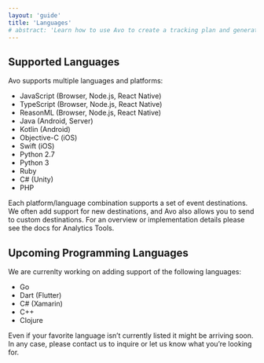 ```yaml
---
layout: 'guide'
title: 'Languages'
# abstract: 'Learn how to use Avo to create a tracking plan and generate high quality, actionable data.'
---
```



## <a name="supported-programming-languages"></a> Supported Languages

Avo supports multiple languages and platforms:

- JavaScript (Browser, Node.js, React Native)
- TypeScript (Browser, Node.js, React Native)
- ReasonML (Browser, Node.js, React Native)
- Java (Android, Server)
- Kotlin (Android)
- Objective-C (iOS)
- Swift (iOS)
- Python 2.7
- Python 3
- Ruby
- C# (Unity)
- PHP

Each platform/language combination supports a set of event destinations. We often add support for new destinations, and Avo also allows you to send to custom destinations.
For an overview or implementation details please see the <Link passHref href="/data-design/analytics"><a>docs for Analytics Tools</a></Link>.

## <a name="upcoming-programming-languages"></a> Upcoming Programming Languages

We are currenlty working on adding support of the following languages:

- Go
- Dart (Flutter)
- C# (Xamarin)
- C++
- Clojure

Even if your favorite language isn’t currently listed it might be arriving soon. In any
case, please <Link passHref href="/help/troubleshooting"><a>contact us</a></Link> to inquire
or let us know what you’re looking for.
